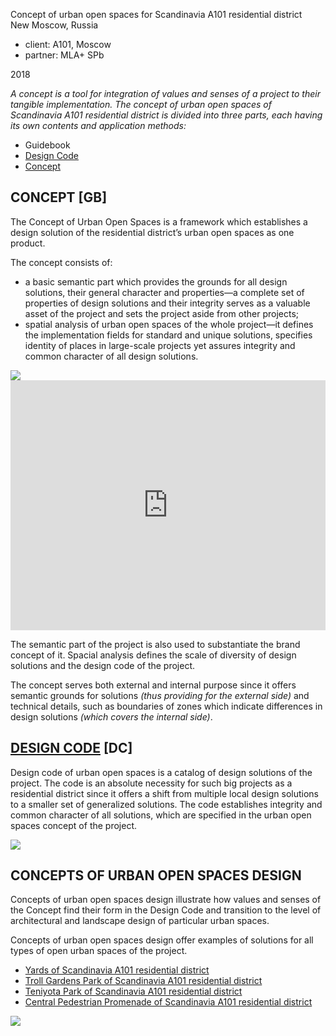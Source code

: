 
<Title>CONCEPT OF URBAN CITY SPACES</Title>

Concept of urban open spaces for Scandinavia А101 residential district <br/>
New Moscow, Russia

- client: А101, Moscow
- partner: MLA+ SPb

2018

_A concept is a tool for integration of values and senses of a project to their tangible implementation. The concept of urban open spaces of Scandinavia A101 residential district is divided into three parts, each having its own contents and application methods:_
- Guidebook
- [Design Code](/repository/dc_scnd)
- [Concept](/repository/d_scnd)

## CONCEPT [GB]

The Concept of Urban Open Spaces is a framework which establishes a design solution of the residential district’s urban open spaces as one product.

The concept consists of:
- a basic semantic part which provides the grounds for all design solutions, their general character and properties—a complete set of properties of design solutions and their integrity serves as a valuable asset of the project and sets the project aside from other projects;
- spatial analysis of urban open spaces of the whole project—it defines the implementation fields for standard and unique solutions, specifies identity of places in large-scale projects yet assures integrity and common character of all design solutions.

<Image src='https://unit4.io/files/gb_scnd/01.jpg'/>
<iframe src="https://e.issuu.com/anonymous-embed.html?u=unit4&d=gb_u4_black_" width="100%" height="400" frameborder="0" allowfullscreen="true"></iframe>

The semantic part of the project is also used to substantiate the brand concept of it. Spacial analysis defines the scale of diversity of design solutions and the design code of the project.

The concept serves both external and internal purpose since it offers semantic grounds for solutions _(thus providing for the external side)_ and technical details, such as boundaries of zones which indicate differences in design solutions _(which covers the internal side)_.

 
## [DESIGN CODE](/repository/dc_scnd) [DC]

Design code of urban open spaces is a catalog of design solutions of the project. The code is an absolute necessity for such big projects as a residential district since it offers a shift from multiple local design solutions to a smaller set of generalized solutions. The code establishes integrity and common character of all solutions, which are specified in the urban open spaces concept of the project.

<Image src='https://unit4.io/files/dc_scnd/02.jpg'/>


## CONCEPTS OF URBAN OPEN SPACES DESIGN

Concepts of urban open spaces design illustrate how values and senses of the Concept find their form in the Design Code and transition to the level of architectural and landscape design of particular urban spaces.  

Concepts of urban open spaces design offer examples of solutions for all types of open urban spaces of the project.

- [Yards of Scandinavia А101 residential district](/repository/d_scnd)
- [Troll Gardens Park of Scandinavia А101 residential district](/repository/trollgardens)
- [Teniyota Park of Scandinavia А101 residential district](/repository/park_scnd)
- [Central Pedestrian Promenade of Scandinavia А101 residential district](/repository/boulevard_scnd)

<Image src='https://unit4.io/files/gb_scnd/05.jpg'/>
